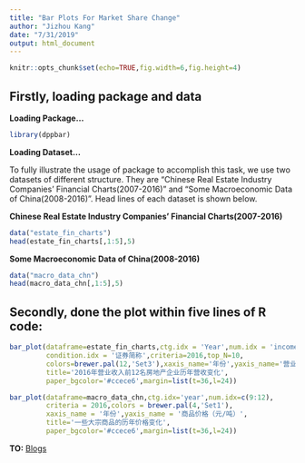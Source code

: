 ```yaml
---
title: "Bar Plots For Market Share Change"
author: "Jizhou Kang"
date: "7/31/2019"
output: html_document
---
```


```r
knitr::opts_chunk$set(echo=TRUE,fig.width=6,fig.height=4)
```

## Firstly, loading package and data

**Loading Package...**
```r
library(dppbar)
```

**Loading Dataset...**

To fully illustrate the usage of package to accomplish this task, we use two datasets of different structure. They are "Chinese Real Estate Industry Companies' Financial Charts(2007-2016)" and "Some Macroeconomic Data of China(2008-2016)". Head lines of each dataset is shown below.

**Chinese Real Estate Industry Companies' Financial Charts(2007-2016)**
```r
data("estate_fin_charts")
head(estate_fin_charts[,1:5],5)
```

**Some Macroeconomic Data of China(2008-2016)**
```r
data("macro_data_chn")
head(macro_data_chn[,1:5],5)
```


## Secondly, done the plot within five lines of R code:

```r
bar_plot(dataframe=estate_fin_charts,ctg.idx = 'Year',num.idx = 'income',
         condition.idx = '证券简称',criteria=2016,top_N=10,
         colors=brewer.pal(12,'Set3'),xaxis_name='年份',yaxis_name='营业收入（亿元）',
         title='2016年营业收入前12名房地产企业历年营收变化',
         paper_bgcolor='#ccece6',margin=list(t=36,l=24))
```

```r
bar_plot(dataframe=macro_data_chn,ctg.idx='year',num.idx=c(9:12),
         criteria = 2016,colors = brewer.pal(4,'Set1'),
         xaxis_name = '年份',yaxis_name = '商品价格（元/吨）',
         title='一些大宗商品的历年价格变化',
         paper_bgcolor='#ccece6',margin=list(t=36,l=24))
```

**TO:** [Blogs](https://jkang37.github.io/Data-Processing-and-Plotting/Blogs.html)